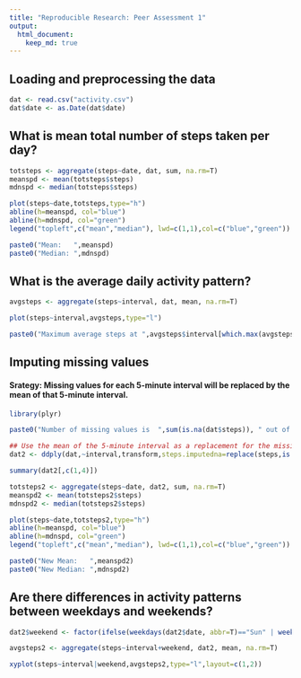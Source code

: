 ---
title: "Reproducible Research: Peer Assessment 1"
output: 
  html_document:
    keep_md: true
---


## Loading and preprocessing the data
```{r}
dat <- read.csv("activity.csv")
dat$date <- as.Date(dat$date)
```


## What is mean total number of steps taken per day?
```{r}
totsteps <- aggregate(steps~date, dat, sum, na.rm=T)
meanspd <- mean(totsteps$steps)
mdnspd <- median(totsteps$steps)

plot(steps~date,totsteps,type="h")
abline(h=meanspd, col="blue")
abline(h=mdnspd, col="green")
legend("topleft",c("mean","median"), lwd=c(1,1),col=c("blue","green"))

paste0("Mean:   ",meanspd)
paste0("Median: ",mdnspd)
```

## What is the average daily activity pattern?
```{r}
avgsteps <- aggregate(steps~interval, dat, mean, na.rm=T)

plot(steps~interval,avgsteps,type="l")

paste0("Maximum average steps at ",avgsteps$interval[which.max(avgsteps$steps)]," interval")
```


## Imputing missing values
#### **Srategy:** Missing values for each 5-minute interval will be replaced by the mean of that 5-minute interval.

```{r}
library(plyr)

paste0("Number of missing values is  ",sum(is.na(dat$steps)), " out of ", length(dat$steps), " data")

## Use the mean of the 5-minute interval as a replacement for the missing value
dat2 <- ddply(dat,~interval,transform,steps.imputedna=replace(steps,is.na(steps),mean(steps,na.rm=T)))

summary(dat2[,c(1,4)])

totsteps2 <- aggregate(steps~date, dat2, sum, na.rm=T)
meanspd2 <- mean(totsteps2$steps)
mdnspd2 <- median(totsteps2$steps)

plot(steps~date,totsteps2,type="h")
abline(h=meanspd, col="blue")
abline(h=mdnspd, col="green")
legend("topleft",c("mean","median"), lwd=c(1,1),col=c("blue","green"))

paste0("New Mean:   ",meanspd2)
paste0("New Median: ",mdnspd2)
```


## Are there differences in activity patterns between weekdays and weekends?
```{r}
dat2$weekend <- factor(ifelse(weekdays(dat2$date, abbr=T)=="Sun" | weekdays(dat2$date, abbr=T)=="Sat","weekend","weekday"))

avgsteps2 <- aggregate(steps~interval+weekend, dat2, mean, na.rm=T)

xyplot(steps~interval|weekend,avgsteps2,type="l",layout=c(1,2))
```
